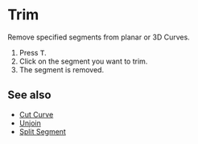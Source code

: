
# Trim

<Reference shortcut="T" command="Trim" button="Toolbar" />

Remove specified segments from planar or 3D Curves.

1. Press <kbd>T</kbd>.
2. Click on the segment you want to trim.
3. The segment is removed.

<VideoPlayer fileName="trim"/>

## See also
- [Cut Curve](./cut-curve)
- [Unjoin](./unjoin)
- [Split Segment](./split-segment)